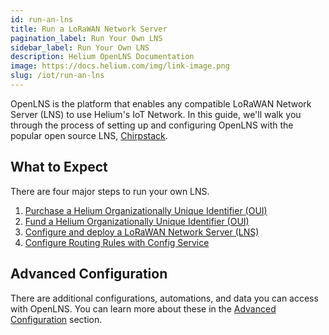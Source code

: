 ```yaml
---
id: run-an-lns
title: Run a LoRaWAN Network Server
pagination_label: Run Your Own LNS
sidebar_label: Run Your Own LNS
description: Helium OpenLNS Documentation
image: https://docs.helium.com/img/link-image.png
slug: /iot/run-an-lns
---
```



OpenLNS is the platform that enables any compatible LoRaWAN Network Server (LNS) to use Helium's IoT Network.
In this guide, we'll walk you through the process of setting up and configuring OpenLNS with the popular open
source LNS, [Chirpstack](https://www.chirpstack.io/).

## What to Expect

There are four major steps to run your own LNS.

1. [Purchase a Helium Organizationally Unique Identifier (OUI)](/iot/run-an-lns/buy-an-oui)
2. [Fund a Helium Organizationally Unique Identifier (OUI)](/iot/run-an-lns/fund-an-oui)
2. [Configure and deploy a LoRaWAN Network Server (LNS)](/iot/run-an-lns/configure-chirpstack)
3. [Configure Routing Rules with Config Service](/iot/run-an-lns/configure-routing-rules)

## Advanced Configuration

There are additional configurations, automations, and data you can access with OpenLNS. 
You can learn more about these in the [Advanced Configuration](/iot/run-an-lns/advanced-configuration) section.